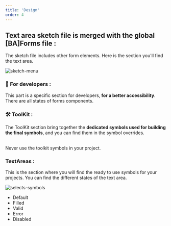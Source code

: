 ```yaml
---
title: 'Design'
order: 4
---
```


## Text area sketch file is merged with the global [BA]Forms file :

The sketch file includes other form elements. Here is the section you'll find the text area.

![sketch-menu](textarea--sketch-menu.png)

### 👾 For developers :

This part is a specific section for developers, **for a better accessibility**. There are all states of forms components.

### 🛠 ToolKit :

The ToolKit section bring together the **dedicated symbols used for building the final symbols**, and you can find them in the symbol overrides.

<br />

<Hint type="dont">
  <HintItem dont>Never use the toolkit symbols in your project.</HintItem>
</Hint>

### TextAreas :

This is the section where you will find the ready to use symbols for your projects. You can find the different states of the text area.

![selects-symbols](textarea-symbols.png)

- Default
- Filled
- Valid
- Error
- Disabled
